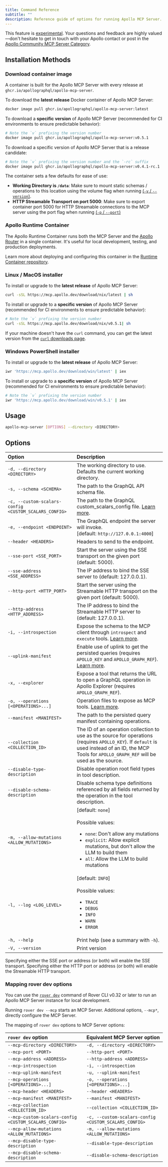 ```yaml
---
title: Command Reference
subtitle: ""
description: Reference guide of options for running Apollo MCP Server.
---
```


<ExperimentalFeature>

This feature is [experimental](/graphos/resources/feature-launch-stages#experimental). Your questions and feedback are highly valued—don't hesitate to get in touch with your Apollo contact or post in the [Apollo Community MCP Server Category](https://community.apollographql.com/c/mcp-server/41).

</ExperimentalFeature>

## Installation Methods

### Download container image

A container is built for the Apollo MCP Server with every release at `ghcr.io/apollographql/apollo-mcp-server`.

To download the **latest release** Docker container of Apollo MCP Server:

```bash
docker image pull ghcr.io/apollographql/apollo-mcp-server:latest
```

To download a **specific version** of Apollo MCP Server (recommended for CI environments to ensure predictable behavior):

```bash
# Note the `v` prefixing the version number
docker image pull ghcr.io/apollographql/apollo-mcp-server:v0.5.1
```

To download a specific version of Apollo MCP Server that is a release candidate:

```bash
# Note the `v` prefixing the version number and the `-rc` suffix
docker image pull ghcr.io/apollographql/apollo-mcp-server:v0.4.1-rc.1
```

<Note>

The container sets a few defaults for ease of use:

- **Working Directory is `/data`**: Make sure to mount static schemas / operations to this location
  using the volume flag when running [(`-v` / `--version`)](https://docs.docker.com/reference/cli/docker/container/run/#volume).
- **HTTP Streamable Transport on port 5000**: Make sure to export container port 5000 for HTTP Streamable connections to
  the MCP server using the port flag when running [(`-p` / `--port`)](https://docs.docker.com/reference/cli/docker/container/run/#publish)

</Note>

### Apollo Runtime Container

The Apollo Runtime Container runs both the MCP Server and the [Apollo Router](https://www.apollographql.com/docs/graphos/routing) in a single container. It's useful for local development, testing, and production deployments.

Learn more about deploying and configuring this container in the [Runtime Container repository](https://github.com/apollographql/apollo-runtime).

### Linux / MacOS installer

To install or upgrade to the **latest release** of Apollo MCP Server:

```sh showLineNumbers=false
curl -sSL https://mcp.apollo.dev/download/nix/latest | sh
```

To install or upgrade to a **specific version** of Apollo MCP Server (recommended for CI environments to ensure predictable behavior):

```bash
# Note the `v` prefixing the version number
curl -sSL https://mcp.apollo.dev/download/nix/v0.5.1| sh
```

If your machine doesn't have the `curl` command, you can get the latest version from the [`curl` downloads page](https://curl.se/download.html).

### Windows PowerShell installer

To install or upgrade to the **latest release** of Apollo MCP Server:

```bash
iwr 'https://mcp.apollo.dev/download/win/latest' | iex
```

To install or upgrade to a **specific version** of Apollo MCP Server (recommended for CI environments to ensure predictable behavior):

```bash
# Note the `v` prefixing the version number
iwr 'https://mcp.apollo.dev/download/win/v0.5.1' | iex
```

## Usage

```sh showLineNumbers=false
apollo-mcp-server [OPTIONS] --directory <DIRECTORY>
```

## Options

| Option                                                | Description                                                                                                                                                                                                                          |
| :---------------------------------------------------- | :----------------------------------------------------------------------------------------------------------------------------------------------------------------------------------------------------------------------------------- |
| `-d, --directory <DIRECTORY>`                         | The working directory to use. Defaults the current working directory.                                                                                                                                                                |
| `-s, --schema <SCHEMA>`                               | The path to the GraphQL API schema file.                                                                                                                                                                                             |
| `-c, --custom-scalars-config <CUSTOM_SCALARS_CONFIG>` | The path to the GraphQL custom_scalars_config file. [Learn more](/apollo-mcp-server/guides/#custom-scalars-configuration).                                                                                                           |
| `-e, --endpoint <ENDPOINT>`                           | The GraphQL endpoint the server will invoke.<br />[default: `http://127.0.0.1:4000`]                                                                                                                                                 |
| `--header <HEADERS>`                                  | Headers to send to the endpoint.                                                                                                                                                                                                     |
| `--sse-port <SSE_PORT>`                               | Start the server using the SSE transport on the given port (default: 5000).                                                                                                                                                          |
| `--sse-address <SSE_ADDRESS>`                         | The IP address to bind the SSE server to (default: 127.0.0.1).                                                                                                                                                                       |
| `--http-port <HTTP_PORT>`                             | Start the server using the Streamable HTTP transport on the given port (default: 5000).                                                                                                                                              |
| `--http-address <HTTP_ADDRESS>`                       | The IP address to bind the Streamable HTTP server to (default: 127.0.0.1).                                                                                                                                                           |
| `-i, --introspection`                                 | Expose the schema to the MCP client through `introspect` and `execute` tools. [Learn more](/apollo-mcp-server/guides/#from-schema-introspection).                                                                                    |
| `--uplink-manifest`                                   | Enable use of uplink to get the persisted queries (requires `APOLLO_KEY` and `APOLLO_GRAPH_REF`). [Learn more](/apollo-mcp-server/guides/#from-graphos-managed-persisted-queries).                                                   |
| `-x, --explorer`                                      | Expose a tool that returns the URL to open a GraphQL operation in Apollo Explorer (requires `APOLLO_GRAPH_REF`).                                                                                                                     |
| `-o, --operations [<OPERATIONS>...]`                  | Operation files to expose as MCP tools. [Learn more](/apollo-mcp-server/guides/#from-operation-files).                                                                                                                               |
| `--manifest <MANIFEST>`                               | The path to the persisted query manifest containing operations.                                                                                                                                                                      |
| `--collection <COLLECTION_ID>`                        | The ID of an operation collection to use as the source for operations (requires `APOLLO_KEY`). If `default` is used instead of an ID, the MCP Tools for `APOLLO_GRAPH_REF` will be used as the source.                               |
| `--disable-type-description`                          | Disable operation root field types in tool description.                                                                                                                                                                              |
| `--disable-schema-description`                        | Disable schema type definitions referenced by all fields returned by the operation in the tool description.                                                                                                                          |
| `-m, --allow-mutations <ALLOW_MUTATIONS>`             | [default: `none`]<br /><br />Possible values:<ul><li>`none`: Don't allow any mutations</li><li>`explicit`: Allow explicit mutations, but don't allow the LLM to build them</li><li>`all`: Allow the LLM to build mutations</li></ul> |
| `-l, --log <LOG_LEVEL>`                               | [default: `INFO`]<br /><br />Possible values:<ul><li>`TRACE`</li><li>`DEBUG`</li><li>`INFO`</li><li>`WARN`</li><li>`ERROR`</li></ul>                                                                                                 |
| `-h, --help`                                          | Print help (see a summary with `-h`).                                                                                                                                                                                                |
| `-V, --version`                                       | Print version                                                                                                                                                                                                                        |

Specifying either the SSE port or address (or both) will enable the SSE transport.
Specifying either the HTTP port or address (or both) will enable the Streamable HTTP transport.

### Mapping rover dev options

You can use the [`rover dev`](/rover/commands/dev) command of Rover CLI v0.32 or later to run an Apollo MCP Server instance for local development.

Running `rover dev --mcp` starts an MCP Server. Additional options, `--mcp*`, directly configure the MCP Server.

The mapping of `rover dev` options to MCP Server options:

| `rover dev` option                                    | Equivalent MCP Server option                          |
| :---------------------------------------------------- | :---------------------------------------------------- |
| `--mcp-directory <DIRECTORY>`                         | `-d, --directory <DIRECTORY>`                         |
| `--mcp-port <PORT>`                                   | `--http-port <PORT>`                                  |
| `--mcp-address <ADDRESS>`                             | `--http-address <ADDRESS>`                            |
| `--mcp-introspection`                                 | `-i, --introspection`                                 |
| `--mcp-uplink-manifest`                               | `-u, --uplink-manifest`                               |
| `--mcp-operations [<OPERATIONS>...]`                  | `-o, --operations [<OPERATIONS>...]`                  |
| `--mcp-header <HEADERS>`                              | `--header <HEADERS>`                                  |
| `--mcp-manifest <MANIFEST>`                           | `--manifest <MANIFEST>`                               |
| `--mcp-collection <COLLECTION_ID>`                    | `--collection <COLLECTION_ID>`                        |
| `--mcp-custom-scalars-config <CUSTOM_SCALARS_CONFIG>` | `-c, --custom-scalars-config <CUSTOM_SCALARS_CONFIG>` |
| `--mcp-allow-mutations <ALLOW_MUTATIONS>`             | `-m, --allow-mutations <ALLOW_MUTATIONS>`             |
| `--mcp-disable-type-description`                      | `--disable-type-description`                          |
| `--mcp-disable-schema-description`                    | `--disable-schema-description`                        |
